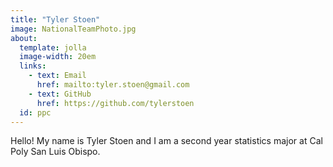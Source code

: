 ---
title: "Tyler Stoen"
image: NationalTeamPhoto.jpg
about: 
  template: jolla
  image-width: 20em
  links:
    - text: Email
      href: mailto:tyler.stoen@gmail.com
    - text: GitHub
      href: https://github.com/tylerstoen
  id: ppc
---
:::{#ppc}
Hello! My name is Tyler Stoen and I am a second year statistics major at Cal Poly San Luis Obispo.
:::